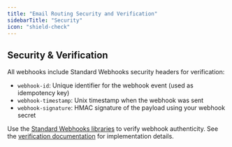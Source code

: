 ```yaml
---
title: "Email Routing Security and Verification"
sidebarTitle: "Security"
icon: "shield-check"
---
```


## Security & Verification

All webhooks include Standard Webhooks security headers for verification:
- `webhook-id`: Unique identifier for the webhook event (used as idempotency key)
- `webhook-timestamp`: Unix timestamp when the webhook was sent
- `webhook-signature`: HMAC signature of the payload using your webhook secret

Use the [Standard Webhooks libraries](https://github.com/standard-webhooks/standard-webhooks) to verify webhook authenticity. See the [verification documentation](https://github.com/standard-webhooks/standard-webhooks/blob/main/spec/standard-webhooks.md#verifying-webhook-authenticity) for implementation details.
